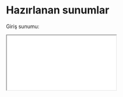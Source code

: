 # Hazırlanan sunumlar

Giriş sunumu:

<div>

```{=html}
<iframe class="slide-deck" src="../00-sunumlar/01-00-preface.html"></iframe>
```

</div>